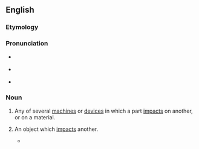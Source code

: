 ==English==

===Etymology===
{{suffix|en|impact|or}}

===Pronunciation===
* {{a|GA}} {{IPA|en|/ɪmˈpæktɚ/}}
* {{a|RP}} {{IPA|en|/ɪmˈpæktə/}}
* {{rhymes|en|æktə(ɹ)}}

===Noun===
{{en-noun}}

# Any of several [[machine]]s or [[device]]s in which a part [[impact]]s on another, or on a material.
#: {{ux|en|cascade '''impactor'''|q1=particle measurement device}}
# An object which [[impact]]s another.
#: {{syn|en|impactite}}
#: {{ux|en|[[Chicxulub]] '''impactor'''}}
#* {{quote-journal|en|author=Becky Ferreira|title=Where Did the Dinosaur-Killing Impactor Come From?|work=The New York Times|date=2021-02-15|url=https://www.nytimes.com/2021/02/15/science/dinosaur-extinction-kt-comet-asteroid.html|issn=0362-4331|passage=Although Dr. Bottke remains unconvinced that the '''impactor''' had a cometary origin, he noted that the asteroid explanation also raised many exciting and unresolved questions.}}